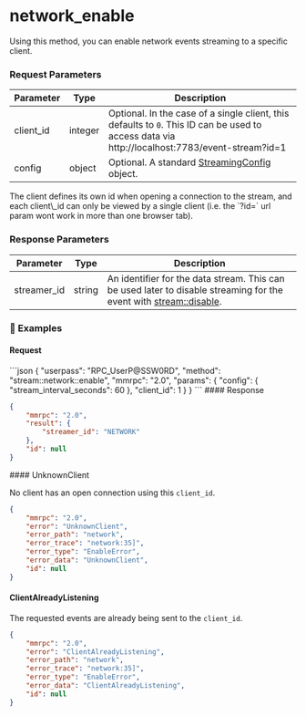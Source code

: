 
# network\_enable

Using this method, you can enable network events streaming to a specific client.

### Request Parameters

| Parameter  | Type    | Description                                                                                                                            |
| ---------- | ------- | -------------------------------------------------------------------------------------------------------------------------------------- |
| client\_id | integer | Optional. In the case of a single client, this defaults to `0`. This ID can be used to access data via http://localhost:7783/event-stream?id=1 |
| config     | object  | Optional. A standard [StreamingConfig](/komodo-defi-framework/api/common_structures/#streaming-config) object.                         |

<Note>
  The client defines its own id when opening a connection to the stream, and each client\_id can only be viewed by a single client (i.e. the `?id=` url param wont work in more than one browser tab).
</Note>

### Response Parameters

| Parameter    | Type   | Description                                                                                                                                                             |
| ------------ | ------ | ----------------------------------------------------------------------------------------------------------------------------------------------------------------------- |
| streamer\_id | string | An identifier for the data stream. This can be used later to disable streaming for the event with [stream::disable](/komodo-defi-framework/api/v20/streaming/disable/). |

### 📌 Examples

#### Request

<CodeGroup title="" tag="POST" label="network_enable" mm2MethodDecorate="true">
  ```json
  {
    "userpass": "RPC_UserP@SSW0RD",
    "method": "stream::network::enable",
    "mmrpc": "2.0",
    "params": {
      "config": {
        "stream_interval_seconds": 60
      },
      "client_id": 1
    }
  }
  ```
</CodeGroup>

<CollapsibleSection expandedText="Hide Response" collapsedText="Show Response">
  #### Response

  ```json
  {
      "mmrpc": "2.0",
      "result": {
          "streamer_id": "NETWORK"
      },
      "id": null
  }
  ```
</CollapsibleSection>

<CollapsibleSection expandedText="Hide Errors" collapsedText="Show Errors">
  #### UnknownClient

  No client has an open connection using this `client_id`.

  ```json
  {
      "mmrpc": "2.0",
      "error": "UnknownClient",
      "error_path": "network",
      "error_trace": "network:35]",
      "error_type": "EnableError",
      "error_data": "UnknownClient",
      "id": null
  }
  ```

  #### ClientAlreadyListening

  The requested events are already being sent to the `client_id`.

  ```json
  {
      "mmrpc": "2.0",
      "error": "ClientAlreadyListening",
      "error_path": "network",
      "error_trace": "network:35]",
      "error_type": "EnableError",
      "error_data": "ClientAlreadyListening",
      "id": null
  }
  ```
</CollapsibleSection>
